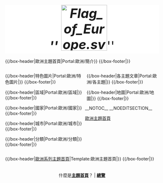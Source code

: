 {{NoteTA|G1=Country}}
<div align="center" style="background: white; width:100%;">
<span style="font-size:300%;">'''''{{lang|la|Europa}}''''' [[File:Flag_of_Europe.svg|150px]] '''''{{lang|el|Ευρώπη}}'''''</span>
</div>

<div style="width:100%;">
{{/box-header|歐洲主題首頁|Portal:歐洲/簡介}}
{{Portal:歐洲/簡介}}
{{/box-footer|}}
</div>

<div style="float:left; width:52%;">
{{Random portal component|max=3|header=特選條目|footer=更多特選條目…|subpage=特選條目}}

{{/box-header|特色圖片|Portal:歐洲/特色圖片|}}
{{Portal:歐洲/特色圖片}}
{{/box-footer|}}

{{/box-header|區域|Portal:歐洲/區域|}}
{{Portal:歐洲/區域}}
{{/box-footer|}}

{{/box-header|國家|Portal:歐洲/國家|}}
{{Portal:歐洲/國家}}
{{/box-footer|}}

{{/box-header|城市|Portal:歐洲/城市|}}
{{Portal:歐洲/城市}}
{{/box-footer|}}

{{/box-header|分類|Portal:歐洲/分類|}}
{{Portal:歐洲/分類}}
{{/box-footer|}}
</div>

<div style="float:right; width:47%;">
{{Random portal component|max=3|header=人物|footer=更多人物…|subpage=人物}}

{{/box-header|各主題文章|Portal:歐洲/各主題|}}
{{Portal:歐洲/各主題}}
{{/box-footer|}}

{{/box-header|地圖|Portal:歐洲/地圖|}}
{{Portal:歐洲/地圖}}
{{/box-footer|}}
</div>

<div style="float:right; width:100%;">
{{/box-header|[[Portal:歐洲|歐洲系列主題首頁]]|Template:歐洲主題首頁|}}
{{歐洲主題首頁}}
{{/box-footer|}}
{{portals}}

<div align="center" style="clear:both;padding-top:0.4em; padding-bottom:0.4em">什麼是'''[[Portal:主題首頁|主題首頁]]'''？ | '''[[template:Portals|總覽]]'''
</div>
</div>
__NOTOC__
__NOEDITSECTION__
[[Category:歐洲主題首頁|]]